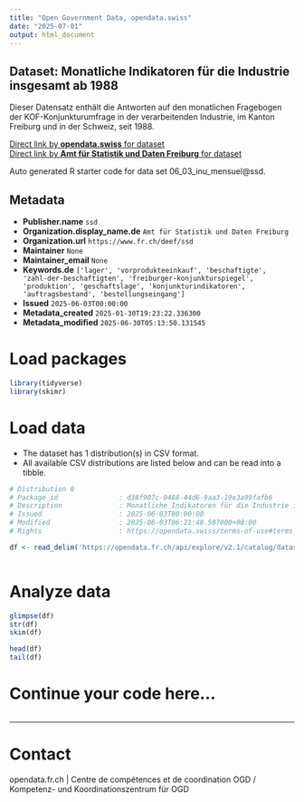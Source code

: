 ```yaml
---
title: "Open Government Data, opendata.swiss"
date: "2025-07-01"
output: html_document
---
```


## Dataset: Monatliche Indikatoren für die Industrie insgesamt ab 1988

Dieser Datensatz enthält die Antworten auf den monatlichen Fragebogen der KOF-Konjunkturumfrage in der verarbeitenden Industrie, im Kanton Freiburg und in der Schweiz, seit 1988.

[Direct link by **opendata.swiss** for dataset](https://opendata.swiss/de/dataset/monatliche-indikatoren-fur-die-industrie-insgesamt-ab-1988)<br>
[Direct link by **Amt für Statistik und Daten Freiburg** for dataset](https://opendata.fr.ch/explore/dataset/06_03_inu_mensuel/)

Auto generated R starter code for data set 06_03_inu_mensuel@ssd.

## Metadata

- **Publisher.name** `ssd`
- **Organization.display_name.de** `Amt für Statistik und Daten Freiburg`
- **Organization.url** `https://www.fr.ch/deef/ssd`
- **Maintainer** `None`
- **Maintainer_email** `None`
- **Keywords.de** `['lager', 'vorprodukteeinkauf', 'beschaftigte', 'zahl-der-beschaftigten', 'freiburger-konjunkturspiegel', 'produktion', 'geschaftslage', 'konjunkturindikatoren', 'auftragsbestand', 'bestellungseingang']`
- **Issued** `2025-06-03T00:00:00`
- **Metadata_created** `2025-01-30T19:23:22.336300`
- **Metadata_modified** `2025-06-30T05:13:50.131545`


# Load packages

```r

library(tidyverse)
library(skimr)

```

# Load data

-   The dataset has 1 distribution(s) in CSV format.
-   All available CSV distributions are listed below and can be read into a tibble.

```r

# Distribution 0
# Package_id               : d38f907c-0488-44d6-9aa3-19e3a99fafb6
# Description              : Monatliche Indikatoren für die Industrie insgesamt ab 1988 (csv)
# Issued                   : 2025-06-03T00:00:00
# Modified                 : 2025-06-03T06:21:48.507000+00:00
# Rights                   : https://opendata.swiss/terms-of-use#terms_by

df <- read_delim('https://opendata.fr.ch/api/explore/v2.1/catalog/datasets/06_03_inu_mensuel/exports/csv?use_labels=true')



```

# Analyze data

```r

glimpse(df)
str(df)
skim(df)

head(df)
tail(df)

```

# Continue your code here...

```r

```

------------------------------------------------------------------------

# Contact

opendata.fr.ch | Centre de compétences et de coordination OGD / Kompetenz- und Koordinationszentrum für OGD
